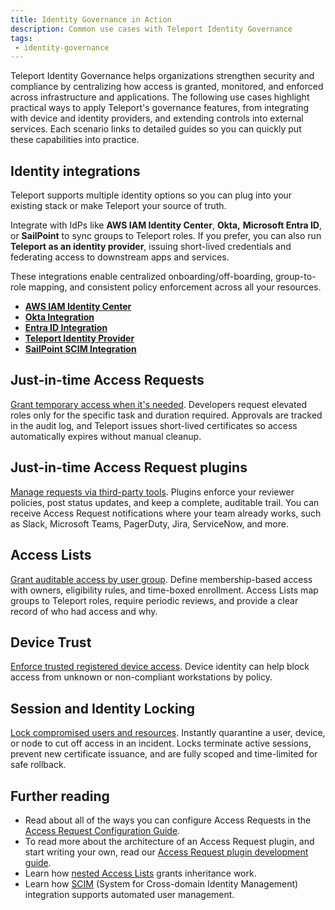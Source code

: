 ```yaml
---
title: Identity Governance in Action
description: Common use cases with Teleport Identity Governance
tags:
 - identity-governance
---
```


Teleport Identity Governance helps organizations strengthen security and compliance by centralizing 
how access is granted, monitored, and enforced across infrastructure and applications. 
The following use cases highlight practical ways to apply Teleport's governance features, from integrating 
with device and identity providers, and extending controls into external services. 
Each scenario links to detailed guides so you can quickly put these capabilities into practice.

## Identity integrations

Teleport supports multiple identity options so you can plug into your existing stack or make Teleport your source of truth. 

Integrate with IdPs like **AWS IAM Identity Center**, **Okta,** **Microsoft Entra ID**, or **SailPoint** to sync groups to Teleport roles. 
If you prefer, you can also run **Teleport as an identity provider**, issuing 
short-lived credentials and federating access to downstream apps and services. 

These integrations enable centralized onboarding/off-boarding, group-to-role mapping, and consistent policy enforcement across all your resources.

- [**AWS IAM Identity Center**](integrations/aws-iam-identity-center/aws-iam-identity-center.mdx)
- [**Okta Integration**](integrations/okta/okta.mdx)
- [**Entra ID Integration**](integrations/entra-id/getting-started.mdx)
- [**Teleport Identity Provider**](./idps/idps.mdx)
- [**SailPoint SCIM Integration**](integrations/scim/sailpoint.mdx)

## Just-in-time Access Requests

[Grant temporary access when it's needed](./access-requests/access-requests.mdx).
Developers request elevated roles only for the specific task and duration required. 
Approvals are tracked in the audit log, and Teleport issues short-lived certificates 
so access automatically expires without manual cleanup.

## Just-in-time Access Request plugins

[Manage requests via third-party tools](./access-request-plugins/access-request-plugins.mdx).
Plugins enforce your reviewer policies, post status updates, and keep a complete, auditable trail. 
You can receive Access Request notifications where your team already works, such as Slack, Microsoft Teams, PagerDuty, Jira, ServiceNow, and more.

## Access Lists

[Grant auditable access by user group](./access-lists/access-lists.mdx).
Define membership-based access with owners, eligibility rules, and time-boxed enrollment. 
Access Lists map groups to Teleport roles, require periodic reviews, and provide a clear record of who had access and why.

## Device Trust

[Enforce trusted registered device access](./device-trust/device-trust.mdx).
Device identity can help block access from unknown or non-compliant workstations by policy.

## Session and Identity Locking

[Lock compromised users and resources](./locking.mdx).
Instantly quarantine a user, device, or node to cut off access in an incident. Locks terminate active sessions, 
prevent new certificate issuance, and are fully scoped and time-limited for safe rollback.

## Further reading

- Read about all of the ways you can configure Access Requests in the 
[Access Request Configuration Guide](../identity-governance/access-requests/access-request-configuration.mdx).
- To read more about the architecture of an Access Request plugin, and start writing your own, 
read our [Access Request plugin development guide](../identity-governance/access-request-plugins/access-plugin.mdx).
- Learn how [nested Access Lists](../identity-governance/access-lists/nested-access-lists.mdx) grants inheritance work.
- Learn how [SCIM](integrations/scim/scim.mdx) (System for Cross-domain Identity Management) integration supports automated user management.
